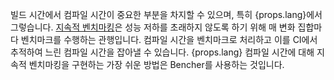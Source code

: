 빌드 시간에서 컴파일 시간이 중요한 부분을 차지할 수 있으며, 특히 {props.lang}에서 그렇습니다. [지속적 벤치마킹][continuous benchmarking]은 성능 저하를 초래하지 않도록 하기 위해 매 변화 집합마다 벤치마크를 수행하는 관행입니다. 컴파일 시간을 벤치마크로 처리하고 이를 CI에서 추적하여 느린 컴파일 시간을 잡아낼 수 있습니다. {props.lang} 컴파일 시간에 대해 지속적 벤치마킹을 구현하는 가장 쉬운 방법은 Bencher를 사용하는 것입니다.

[continuous benchmarking]: /ko/docs/explanation/continuous-benchmarking/